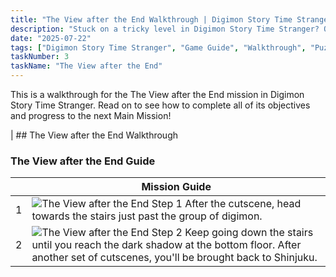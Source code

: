 ```yaml
---
title: "The View after the End Walkthrough | Digimon Story Time Stranger"
description: "Stuck on a tricky level in Digimon Story Time Stranger? Our complete walkthrough offers expert tips, strategies, and links to level guides to help you master the art of untangling."
date: "2025-07-22"
tags: ["Digimon Story Time Stranger", "Game Guide", "Walkthrough", "Puzzle Games", "Mobile Games"]
taskNumber: 3
taskName: "The View after the End"
---
```


This is a walkthrough for the The View after the End mission in Digimon Story Time Stranger. Read on to see how to complete all of its objectives and progress to the next Main Mission!

| ## The View after the End Walkthrough

### The View after the End Guide

|  | Mission Guide |
| --- | --- |
| 1 | ![The View after the End Step 1](/images/walkthorough/c98debcaa1f0aeed.webp) After the cutscene, head towards the stairs just past the group of digimon. |
| 2 | ![The View after the End Step 2](/images/walkthorough/3585b0b11aa3b30b.webp) Keep going down the stairs until you reach the dark shadow at the bottom floor. After another set of cutscenes, you'll be brought back to Shinjuku. |